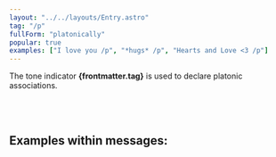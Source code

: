 ```yaml
---
layout: "../../layouts/Entry.astro"
tag: "/p"
fullForm: "platonically"
popular: true
examples: ["I love you /p", "*hugs* /p", "Hearts and Love <3 /p"]
---
```



The tone indicator **{frontmatter.tag}** is used to declare platonic associations.

<br />
<br />

## Examples within messages:

<Examples examples={frontmatter.examples} />